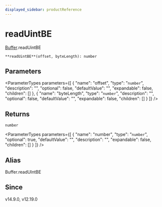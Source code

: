 ```yaml
---
displayed_sidebar: productReference
---
```



# readUintBE

[Buffer](../../interfaces/Buffer.mdx).readUintBE

`**readUintBE**(offset, byteLength): number`

## Parameters

<ParameterTypes parameters={[
  {
    "name": "offset",
    "type": "`number`",
    "description": "",
    "optional": false,
    "defaultValue": "",
    "expandable": false,
    "children": []
  },
  {
    "name": "byteLength",
    "type": "`number`",
    "description": "",
    "optional": false,
    "defaultValue": "",
    "expandable": false,
    "children": []
  }
]} />

## Returns

`number`

<ParameterTypes parameters={[
  {
    "name": "number",
    "type": "`number`",
    "optional": true,
    "defaultValue": "",
    "description": "",
    "expandable": false,
    "children": []
  }
]} />

## Alias

Buffer.readUIntBE

## Since

v14.9.0, v12.19.0
